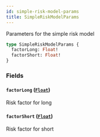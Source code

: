 ```yaml
---
id: simple-risk-model-params
title: SimpleRiskModelParams
---
```



Parameters for the simple risk model

```graphql
type SimpleRiskModelParams {
  factorLong: Float!
  factorShort: Float!
}
```


### Fields

#### `factorLong` ([`Float`](/docs/v0.47/graphql/scalars/float))

Risk factor for long


#### `factorShort` ([`Float`](/docs/v0.47/graphql/scalars/float))

Risk factor for short




